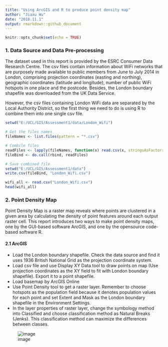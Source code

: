 ```yaml
---
title: "Using ArcGIS and R to produce point density map"
author: "Jiaxu Wu"
date: "2018.11.1"
output: rmarkdown::github_document
---
```


```r
knitr::opts_chunk$set(echo = TRUE)
```

### 1.	Data Source and Data Pre-processing ###
The dataset used in this report is provided by the ESRC Consumer Data Research Centre. The csv files contain information about WiFi networks that are purposely made available to public members from June to July 2014 in London, comprising projection coordinates (easting and northing), geographic coordinates (latitude and longitude), number of public WiFi hotspots in one place and the postcode. Besides, the London boundary shapefile was downloaded from the UK Data Service. 

However, the csv files containing London WiFi data are separated by the Local Authority District, so the first thing we need to do is using R to combine them into one single csv file.


```r
setwd("E:/UCL/GIS/Assessment1/data/London_Wifi")

# Get the files names
fileNames <- list.files(pattern = "*.csv")

# Combile files
readFiles <- lapply(fileNames, function(x) read.csv(x, stringsAsFactors = F, header = T))
fileBind <- do.call(rbind, readFiles)

# Save combined file
setwd("E:/UCL/GIS/Assessment1/data")
write.csv(fileBind, "London_Wifi.csv")
```

```r
wifi_all <- read.csv("London_Wifi.csv")
head(wifi_all)
```

### 2. Point Density Map
Point Density Map is a raster map reveals where points are clustered in a given area by calculating the density of point features around each output raster cell. This report introduces two ways to make point density maps, one by the GUI-based software ArcGIS, and one by the opensource code-based software R.

#### 2.1 ArcGIS
- 	Load the London boundary shapefile. Check the data source and find it uses 1936 British National Grid as the projection coordinate system. 
-   Load csv file and use Display XY Data tool to draw points on map (Use projection coordinates as the XY field to fit with London boundary shapefile). Export it to a point shapefile. 
-   Load basemap by ArcGIS Online
- 	Use Point Density tool to get a raster layer. Remember to choose hotspots as the population field because it denotes population values for each point and set Extent and Mask as the London boundary shapefile in the Environment Settings. 
-   In the layer properties of raster layer, change the symbology method into Classified and choose classification method as Natural Breaks (Jenks). This classification method can maximize the differences between classes.

![image](https://raw.githubusercontent.com/schickmush/GIS/master/Assessment%20Part%201/MAP_NatBrek.jpg)

